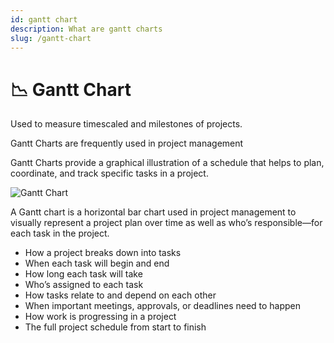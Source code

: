 ```yaml
---
id: gantt chart
description: What are gantt charts
slug: /gantt-chart
---
```


# 📉 Gantt Chart


Used to measure timescaled and milestones of projects. 

Gantt Charts are frequently used in project management

Gantt Charts provide a graphical illustration of a schedule that helps to plan, coordinate, and track specific tasks in a project. 

![Gantt Chart](/img/gantt.png)

A Gantt chart is a horizontal bar chart used in project management to visually represent a project plan over time as well as who’s responsible—for each task in the project.
- How a project breaks down into tasks
- When each task will begin and end
- How long each task will take
- Who’s assigned to each task
- How tasks relate to and depend on each other
- When important meetings, approvals, or deadlines need to happen
- How work is progressing in a project
- The full project schedule from start to finish
